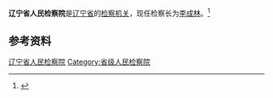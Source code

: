 {{Infobox PRCG
|机构名称 = 辽宁省人民检察院
|标志1    = Supreme_People's_Procuratorate_of_P.R.China's_badge_.svg
|标志1说明 = [[中华人民共和国人民检察院检徽|中华人民共和国人民检察院检徽]]
|职位1    = [[检察长|检察长]]
|人员1    = [[李成林|李成林]]
|衔级1    = [[二级大检察官|二级大检察官]]
|职位2    = 副检察长
|人员2    = [[吴言军|吴言军]]{{wrap}}[[杨新立|杨新立]]{{wrap}}[[柳忠清|柳忠清]]{{wrap}}[[吕景文|吕景文]]{{wrap}}[[于凯|于　凯]]
|人数2    = 5
|职位3    = 纪检监察组组长
|人员3    = [[吴忠伟|吴忠伟]]
|职位4    = 政治部主任
|人员4    = [[许世赢|许世赢]]
|授权法源 = [[中华人民共和国宪法|中华人民共和国宪法]]<br />[[s:中华人民共和国刑法|中华人民共和国刑法]]<br />[[s:中华人民共和国刑事诉讼法|中华人民共和国刑事诉讼法]]
|组织法规 = [[s:中华人民共和国人民检察院组织法|中华人民共和国人民检察院组织法]]
|业务上级 = [[中华人民共和国最高人民检察院|中华人民共和国最高人民检察院]]
|组织上级 = [[辽宁省人民代表大会|辽宁省人民代表大会]]<br />[[辽宁省人民代表大会常务委员会|辽宁省人民代表大会常务委员会]]
|中共上级 = [[中国共产党辽宁省委员会|中国共产党辽宁省委员会]]
|中共本级 = 中国共产党辽宁省人民检察院党组
|机构类型 = [[检察机关|法律监督机关]]
|行政级别 = 副省级
|地址1    = [[辽宁省|辽宁省]]
|前身     = 
|邮编1    =
|电话1    =
|网站     = 辽宁省人民检察院
|网址     = http://www.ln.jcy.gov.cn/
}}
'''辽宁省人民检察院'''是[[辽宁省|辽宁省]]的[[检察机关|检察机关]]，现任检察长为[[李成林|李成林]]。<ref>{{Cite book|title=中国法律年鉴 2018|author=伍晓梅主编; 中国法律年鉴编辑部编|publisher=中国法律年鉴社|year=|issn=1003-1715|location=|pages=}}</ref>

== 参考资料 ==
{{reflist}}

{{中华人民共和国检察机关}}

[[Category:辽宁省人民检察院|]]
[[Category:省级人民检察院|Category:省级人民检察院]]